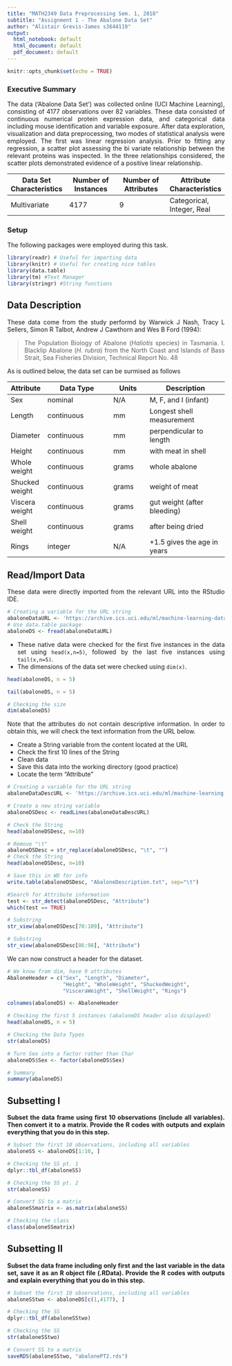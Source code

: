 ```yaml
---
title: "MATH2349 Data Preprocessing Sem. 1, 2018"
subtitle: "Assignment 1 - The Abalone Data Set"
author: "Alistair Grevis-James s3644119"
output: 
  html_notebook: default
  html_document: default
  pdf_document: default
---
```

<style> body { text-align: justify} </style>

```r
knitr::opts_chunk$set(echo = TRUE)
```

### Executive Summary
The data (‘Abalone Data Set’) was collected online (UCI Machine Learning), consisting of 4177  observations over 82 variables. These data consisted of continuous numerical protein expression data, and categorical data including mouse identification and variable exposure. After data exploration, visualization and data preprocessing, two modes of statistical analysis were employed. The first was linear regression analysis. Prior to fitting any regression, a scatter plot assessing the bi variate relationship between the relevant proteins was inspected. In the three relationships considered, the scatter plots demonstrated evidence of a positive linear relationship. 

Data Set Characteristics  | Number of Instances  | Number of Attributes | Attribute Characteristics | 
------------------        | ------------------   |  ------------------  | ------------------        |  
Multivariate              |  4177                | 9                    | Categorical, Integer, Real|  

### Setup

The following packages were employed during this task.

```r
library(readr) # Useful for importing data
library(knitr) # Useful for creating nice tables
library(data.table)
library(tm) #Text Manager
library(stringr) #String functions
```

## Data Description
These data come from the study performd by Warwick J Nash, Tracy L Sellers, Simon R Talbot, Andrew J Cawthorn and Wes B Ford (1994):

> The Population Biology of Abalone (_Haliotis_ species) in Tasmania. I. Blacklip Abalone (_H. rubra_) 
> from the North Coast and Islands of Bass Strait, Sea Fisheries Division, Technical Report No. 48

As is outlined below, the data set can be surmised as follows

Attribute       |	Data Type  |	Units	| Description                     |
----	          |	---------	 | -----  |	-----------                     |
Sex		          | nominal		 | N/A    |   M, F, and I (infant)          |
Length		      | continuous | mm	    |  Longest shell measurement      |
Diameter	      | continuous | mm	    | perpendicular to length         |
Height		      | continuous | mm	    | with meat in shell              |
Whole weight	  | continuous | grams	| whole abalone                   |
Shucked weight	| continuous | grams	| weight of meat                  |
Viscera weight  |	continuous | grams	| gut weight (after bleeding)     |
Shell weight	  | continuous | grams	| after being dried               |
Rings		        | integer		 | N/A    | +1.5 gives the age in years     |


## Read/Import Data

These data were directly imported from the relevant URL into the RStudio IDE.

```r
# Creating a variable for the URL string
abaloneDataURL <- 'https://archive.ics.uci.edu/ml/machine-learning-databases/abalone/abalone.data'
# Use data.table package
abaloneDS <- fread(abaloneDataURL)
```

* These native data were checked for the first five instances in the data set using `head(x,n=5)`, followed by the last five instances using `tail(x,n=5)`.
* The dimensions of the data set were checked using `dim(x)`.

```r
head(abaloneDS, n = 5)
```
```r
tail(abaloneDS, n = 5)
```
```r
# Checking the size
dim(abaloneDS)
```

Note that the attributes do not contain descriptive information. In order to obtain this, we will check the text information from the URL below.

* Create a String variable from the content located at the URL
* Check the first 10 lines of the String
* Clean data
* Save this data into the working directory (good practice)
* Locate the term "Attribute"

```r
# Creating a variable for the URL string
abaloneDataDescURL <- 'https://archive.ics.uci.edu/ml/machine-learning-databases/abalone/abalone.names'
```

```r
# Create a new string variable
abaloneDSDesc <- readLines(abaloneDataDescURL)
```

```r
# Check the String
head(abaloneDSDesc, n=10)
```

```r
# Remove "\t"
abaloneDSDesc = str_replace(abaloneDSDesc, "\t", "")
# Check the String
head(abaloneDSDesc, n=10)
```

```r
# Save this in WD for info
write.table(abaloneDSDesc, "AbaloneDescription.txt", sep="\t")
```

```r
#Search for Attribute information
test <- str_detect(abaloneDSDesc, "Attribute")
which(test == TRUE)
```

```r
# Substring
str_view(abaloneDSDesc[78:109], "Attribute")
```

```r
# Substring
str_view(abaloneDSDesc[86:98], "Attribute")
```

We can now construct a header for the dataset.

```r
# We know from dim, have 9 attributes
AbaloneHeader = c("Sex", "Length", "Diameter",
                  "Height", "WholeWeight", "ShuckedWeight",
                  "VisceraWeight", "ShellWeight", "Rings")
```

```r
colnames(abaloneDS) <- AbaloneHeader
```

```r
# Checking the first 5 instances (abaloneDS header also displayed)
head(abaloneDS, n = 5)
```

```r
# Checking the Data Types
str(abaloneDS)
```

```r
# Turn Sex into a factor rather than Char
abaloneDS$Sex <- factor(abaloneDS$Sex)
```

```r
# Summary
summary(abaloneDS)
```

## Subsetting I

**Subset the data frame using first 10 observations (include all variables). Then convert it to a matrix. Provide the R codes with outputs and explain everything that you do in this step.**

```r
# Subset the first 10 observations, including all variables
abaloneSS <- abaloneDS[1:10, ]
```

```r
# Checking the SS pt. 1
dplyr::tbl_df(abaloneSS)
```

```r
# Checking the SS pt. 2
str(abaloneSS)
```

```r
# Convert SS to a matrix
abaloneSSmatrix <- as.matrix(abaloneSS)
```

```r
# Checking the class
class(abaloneSSmatrix)
```

## Subsetting II

**Subset the data frame including only first and the last variable in the data set, save it as an R object file (.RData). Provide the R codes with outputs and explain everything that you do in this step.** 

```r
# Subset the first 10 observations, including all variables
abaloneSStwo <- abaloneDS[c(1,4177), ]
```

```r
# Checking the SS
dplyr::tbl_df(abaloneSStwo)
```

```r
# Checking the SS
str(abaloneSStwo)
```

```r
# Convert SS to a matrix
saveRDS(abaloneSStwo, "abalonePT2.rds")
```


